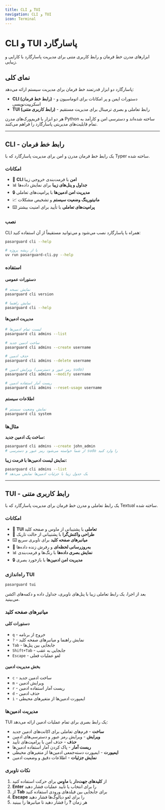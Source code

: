 ---
title: CLI و TUI
navigation: CLI و TUI
icon: Terminal
---

# CLI و TUI پاسارگارد

ابزارهای مدرن خط فرمان و رابط کاربری متنی برای مدیریت پاسارگارد با کارایی و زیبایی.

## نمای کلی

پاسارگارد دو ابزار قدرتمند خط فرمان برای مدیریت سیستم ارائه می‌دهد:

- **CLI (رابط خط فرمان)** - دستورات ایمن و پر امکانات برای اتوماسیون و اسکریپت‌نویسی
- **TUI (رابط کاربری متنی)** - رابط تعاملی و بصری ترمینال برای مدیریت مستقیم

هر دو ابزار با فریم‌ورک‌های مدرن Python ساخته شده‌اند و دسترسی امن و کارآمد به تمام قابلیت‌های مدیریتی پاسارگارد را فراهم می‌کنند.

---

## CLI - رابط خط فرمان

یک رابط خط فرمان مدرن و امن برای مدیریت پاسارگارد که با Typer ساخته شده.

### امکانات

- 🎯 **CLI امن** با فرمت‌بندی خروجی زیبا
- 📊 **جداول و پنل‌های زیبا** برای نمایش داده‌ها
- 🔒 **مدیریت امن ادمین‌ها** با پرامپت‌های تعاملی
- 📈 **مانیتورینگ وضعیت سیستم** و تشخیص مشکلات
- ⌨️ **پرامپت‌های تعاملی** با تأیید برای امنیت بیشتر

### نصب

CLI همراه با پاسارگارد نصب می‌شود و می‌توانید مستقیماً از آن استفاده کنید:

```bash
pasarguard cli --help

# یا از ریشه پروژه
uv run pasarguard-cli.py --help
```

### استفاده

#### دستورات عمومی

```bash
# نمایش نسخه
pasarguard cli version

# نمایش راهنما
pasarguard cli --help
```

#### مدیریت ادمین‌ها

```bash
# لیست تمام ادمین‌ها
pasarguard cli admins --list

# ساخت ادمین جدید
pasarguard cli admins --create username

# حذف ادمین
pasarguard cli admins --delete username

# ویرایش ادمین (رمز عبور و دسترسی sudo)
pasarguard cli admins --modify username

# ریست آمار استفاده ادمین
pasarguard cli admins --reset-usage username
```

#### اطلاعات سیستم

```bash
# نمایش وضعیت سیستم
pasarguard cli system
```

### مثال‌ها

**ساخت یک ادمین جدید:**
```bash
pasarguard cli admins --create john_admin
# از شما خواسته می‌شود رمز عبور و دسترسی sudo را وارد کنید
```

**نمایش لیست ادمین‌ها با فرمت زیبا:**
```bash
pasarguard cli admins --list
# یک جدول زیبا با جزئیات ادمین‌ها نمایش می‌دهد
```

---

## TUI - رابط کاربری متنی

یک رابط تعاملی و مدرن خط فرمان برای مدیریت پاسارگارد که با Textual ساخته شده.

### امکانات

- 🎯 **TUI تعاملی** با پشتیبانی از ماوس و صفحه کلید
- 📱 **طراحی واکنش‌گرا** با پشتیبانی از حالت تاریک
- ⌨️ **میانبرهای صفحه کلید** برای ناوبری سریع
- 🔄 **به‌روزرسانی لحظه‌ای** و رفرش زنده داده‌ها
- 📊 **نمایش بصری داده‌ها** با رنگ‌ها و فرمت‌بندی
- 🔒 **مدیریت امن ادمین‌ها** با بازخورد بصری

### راه‌اندازی TUI

```bash
pasarguard tui
```

بعد از اجرا، یک رابط تعاملی زیبا با پنل‌های ناوبری، جداول داده و دکمه‌های اکشن می‌بینید.

### میانبرهای صفحه کلید

#### دستورات کلی

- `q` - خروج از برنامه
- `?` - نمایش راهنما و میانبرهای صفحه کلید
- `Tab` - جابجایی بین پنل‌ها
- `Shift+Tab` - جابجایی به عقب
- `Escape` - لغو عملیات فعلی

#### بخش مدیریت ادمین

- `c` - ساخت ادمین جدید
- `m` - ویرایش ادمین
- `r` - ریست آمار استفاده ادمین
- `d` - حذف ادمین
- `i` - ایمپورت ادمین‌ها از متغیرهای محیطی

### مدیریت ادمین‌ها

TUI یک رابط بصری برای تمام عملیات ادمین ارائه می‌دهد:

- **ساخت** - فرم‌های تعاملی برای اکانت‌های ادمین جدید
- **ویرایش** - ویرایش رمز عبور و دسترسی‌های ادمین
- **حذف** - حذف امن با پرامپت‌های تأیید
- **ریست آمار** - پاک کردن آمار استفاده ادمین‌ها
- **ایمپورت** - ایمپورت دسته‌جمعی ادمین‌ها از متغیرهای محیطی
- **نمایش جزئیات** - اطلاعات دقیق و وضعیت ادمین

### نکات ناوبری

1. از **کلیدهای جهت‌دار** یا **ماوس** برای حرکت استفاده کنید
2. **Enter** را برای انتخاب یا تأیید عملیات فشار دهید
3. از **Tab** برای جابجایی بین فیلدهای ورودی استفاده کنید
4. **Escape** را برای لغو دیالوگ‌ها فشار دهید
5. هر زمان **?** را فشار دهید تا میانبرها را ببینید